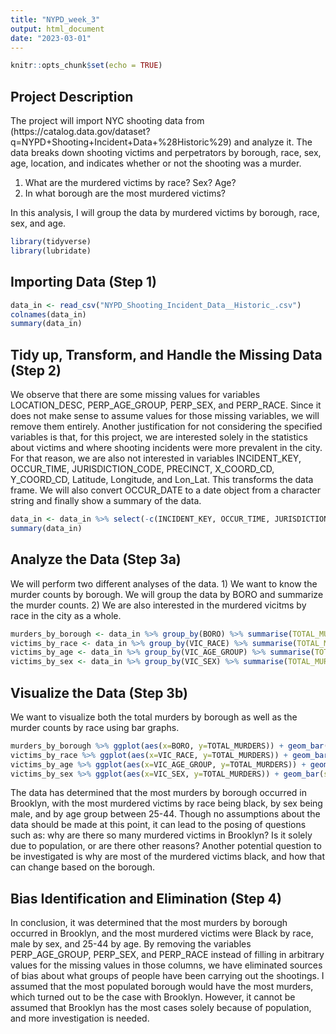 ```yaml
---
title: "NYPD_week_3"
output: html_document
date: "2023-03-01"
---
```


```r
knitr::opts_chunk$set(echo = TRUE)
```

## **Project Description**
The project will import NYC shooting data from (https://catalog.data.gov/dataset?q=NYPD+Shooting+Incident+Data+%28Historic%29) and analyze it. The data breaks down shooting victims and perpetrators by borough, race, sex, age, location, and indicates whether or not the shooting was a murder. 

1) What are the murdered victims by race? Sex? Age? 
2) In what borough are the most murdered victims? 

In this analysis, I will group the data by murdered victims by borough, race, sex, and age.


```r
library(tidyverse)
library(lubridate)
```

## **Importing Data** (Step 1)
```r
data_in <- read_csv("NYPD_Shooting_Incident_Data__Historic_.csv")
colnames(data_in)
summary(data_in)
```

## **Tidy up, Transform, and Handle the Missing Data** (Step 2)
We observe that there are some missing values for variables LOCATION_DESC, PERP_AGE_GROUP, PERP_SEX, and PERP_RACE. Since it does not make sense to assume values for those missing variables, we will remove them entirely. Another justification for not considering the specified variables is that, for this project, we are interested solely in the statistics about victims and where shooting incidents were more prevalent in the city. For that reason, we are also not interested in variables INCIDENT_KEY, OCCUR_TIME, JURISDICTION_CODE, PRECINCT, X_COORD_CD, Y_COORD_CD, Latitude, Longitude, and Lon_Lat. This transforms the data frame. We will also convert OCCUR_DATE to a date object from a character string and finally show a summary of the data. 

```r
data_in <- data_in %>% select(-c(INCIDENT_KEY, OCCUR_TIME, JURISDICTION_CODE, PRECINCT, LOCATION_DESC, PERP_AGE_GROUP, PERP_SEX, PERP_RACE, X_COORD_CD, Y_COORD_CD, Latitude, Longitude, Lon_Lat)) %>% mutate(OCCUR_DATE=mdy(OCCUR_DATE))
summary(data_in)
```

## **Analyze the Data** (Step 3a)
We will perform two different analyses of the data. 1) We want to know the murder counts by borough. We will group the data by BORO and summarize the murder counts. 2) We are also interested in the murdered vicitms by race in the city as a whole. 

```r
murders_by_borough <- data_in %>% group_by(BORO) %>% summarise(TOTAL_MURDERS = sum(STATISTICAL_MURDER_FLAG == TRUE))
victims_by_race <- data_in %>% group_by(VIC_RACE) %>% summarise(TOTAL_MURDERS = sum(STATISTICAL_MURDER_FLAG == TRUE))
victims_by_age <- data_in %>% group_by(VIC_AGE_GROUP) %>% summarise(TOTAL_MURDERS = sum(STATISTICAL_MURDER_FLAG == TRUE))
victims_by_sex <- data_in %>% group_by(VIC_SEX) %>% summarise(TOTAL_MURDERS = sum(STATISTICAL_MURDER_FLAG == TRUE))
```

## **Visualize the Data** (Step 3b)
We want to visualize both the total murders by borough as well as the murder counts by race using bar graphs. 
```r
murders_by_borough %>% ggplot(aes(x=BORO, y=TOTAL_MURDERS)) + geom_bar(stat="identity", width=0.1, color="blue") + labs(title="Murder Counts by Borough", y=NULL) + theme(plot.title = element_text(hjust=0.5))
victims_by_race %>% ggplot(aes(x=VIC_RACE, y=TOTAL_MURDERS)) + geom_bar(stat="identity", width=0.1, color="red") + theme(axis.text.x=element_text(angle=90)) + labs(title="Murder Counts by Victim's Race", y=NULL) + theme(plot.title = element_text(hjust=0.5))
victims_by_age %>% ggplot(aes(x=VIC_AGE_GROUP, y=TOTAL_MURDERS)) + geom_bar(stat="identity", width=0.1, color="green") + labs(title="Murder Counts by Victim's Age Group", y=NULL) + theme(plot.title = element_text(hjust=0.5))
victims_by_sex %>% ggplot(aes(x=VIC_SEX, y=TOTAL_MURDERS)) + geom_bar(stat="identity", width=0.1, color="yellow") + labs(title="Murder Counts by Victim's Sex", y=NULL) + theme(plot.title = element_text(hjust=0.5))
```

The data has determined that the most murders by borough occurred in Brooklyn, with the most murdered victims by race being black, by sex being male, and by age group between 25-44. Though no assumptions about the data should be made at this point, it can lead to the posing of questions such as: why are there so many murdered victims in Brooklyn? Is it solely due to population, or are there other reasons? Another potential question to be investigated is why are most of the murdered victims black, and how that can change based on the borough. 


## **Bias Identification and Elimination** (Step 4)
In conclusion, it was determined that the most murders by borough occurred in Brooklyn, and the most murdered victims were Black by race, male by sex, and 25-44 by age. 
By removing the variables PERP_AGE_GROUP, PERP_SEX, and PERP_RACE instead of filling in arbitrary values for the missing values in those columns, we have eliminated sources of bias about what groups of people have been carrying out the shootings. I assumed that the most populated borough would have the most murders, which turned out to be the case with Brooklyn. However, it cannot be assumed that Brooklyn has the most cases solely because of population, and more investigation is needed. 
